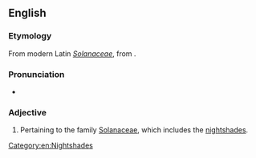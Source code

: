 ==English==

===Etymology===
From modern Latin ''[[Solanaceae]]'', from {{der|en|la|solanum||nightshade}}.

===Pronunciation===
* {{IPA|en|/sɒləˈneɪʃəs/}}

===Adjective===
{{en-adj}}

# {{lb|en|botany}} Pertaining to the family [[Solanaceae]], which includes the [[nightshade]]s.

[[Category:en:Nightshades]]